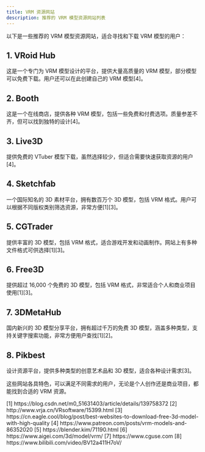 ```yaml
---
title: VRM 资源网站
description: 推荐的 VRM 模型资源网站列表
---
```


以下是一些推荐的 VRM 模型资源网站，适合寻找和下载 VRM 模型的用户：

## 1. VRoid Hub

这是一个专门为 VRM 模型设计的平台，提供大量高质量的 VRM 模型，部分模型可以免费下载。用户还可以在此创建自己的 VRM 模型[4]。

## 2. Booth

这是一个在线商店，提供各种 VRM 模型，包括一些免费和付费选项。质量参差不齐，但可以找到独特的设计[4]。

## 3. Live3D

提供免费的 VTuber 模型下载，虽然选择较少，但适合需要快速获取资源的用户[4]。

## 4. Sketchfab

一个国际知名的 3D 素材平台，拥有数百万个 3D 模型，包括 VRM 格式。用户可以根据不同版权类别筛选资源，非常方便[1][3]。

## 5. CGTrader

提供丰富的 3D 模型，包括 VRM 格式，适合游戏开发和动画制作。网站上有多种文件格式可供选择[1][3]。

## 6. Free3D

提供超过 16,000 个免费的 3D 模型，包括 VRM 格式，非常适合个人和商业项目使用[1][3]。

## 7. 3DMetaHub

国内新兴的 3D 模型分享平台，拥有超过千万的免费 3D 模型，涵盖多种类型，支持关键字搜索功能，非常方便用户查找[1][2]。

## 8. Pikbest

设计资源平台，提供多种类型的创意艺术品和 3D 模型，适合各种设计需求[3]。

这些网站各具特色，可以满足不同需求的用户，无论是个人创作还是商业项目，都能找到合适的 VRM 资源。

<Accordion title="参考资料">
  [1] https://blog.csdn.net/m0_51631403/article/details/139758372  
  [2] http://www.vrja.cn/VRsoftware/15399.html  
  [3] https://cn.eagle.cool/blog/post/best-websites-to-download-free-3d-model-with-high-quality  
  [4] https://www.patreon.com/posts/vrm-models-and-86352020  
  [5] https://blender.kim/71190.html  
  [6] https://www.aigei.com/3d/model/vrm/  
  [7] https://www.cguse.com  
  [8] https://www.bilibili.com/video/BV12a411H7oV/
</Accordion>
